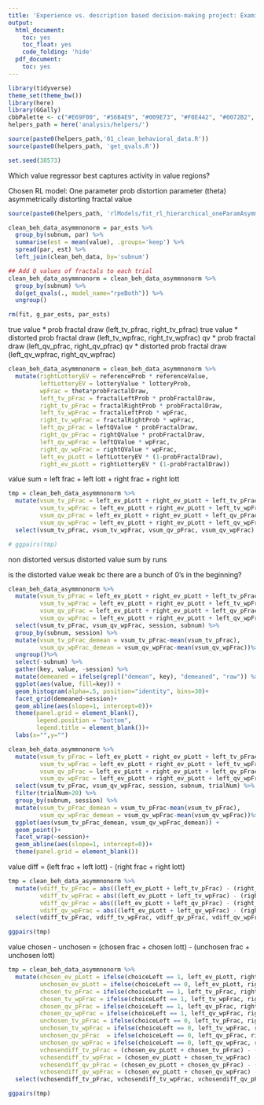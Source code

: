 ```yaml
---
title: 'Experience vs. description based decision-making project: Examine behavioral regressors for fmri GLMs'
output:
  html_document:
    toc: yes
    toc_float: yes
    code_folding: 'hide'
  pdf_document:
    toc: yes
---
```


```r
library(tidyverse)
theme_set(theme_bw())
library(here)
library(GGally)
cbbPalette <- c("#E69F00", "#56B4E9", "#009E73", "#F0E442", "#0072B2", "#D55E00", "#CC79A7")
helpers_path = here('analysis/helpers/')

source(paste0(helpers_path,'01_clean_behavioral_data.R'))
source(paste0(helpers_path, 'get_qvals.R'))

set.seed(38573)
```

Which value regressor best captures activity in value regions?

Chosen RL model: One parameter prob distortion parameter (theta) asymmetrically distorting fractal value

```r
source(paste0(helpers_path, 'rlModels/fit_rl_hierarchical_oneParamAsymmLinearProbDistortion_rpeBoth.R'))

clean_beh_data_asymmnonorm = par_ests %>%
  group_by(subnum, par) %>%
  summarise(est = mean(value), .groups='keep') %>%
  spread(par, est) %>%
  left_join(clean_beh_data, by='subnum')

## Add Q values of fractals to each trial
clean_beh_data_asymmnonorm = clean_beh_data_asymmnonorm %>%
  group_by(subnum) %>%
  do(get_qvals(., model_name="rpeBoth")) %>%
  ungroup()

rm(fit, g_par_ests, par_ests)

```

true value * prob fractal draw (left_tv_pfrac, right_tv_pfrac)
true value * distorted prob fractal draw (left_tv_wpfrac, right_tv_wpfrac)
qv * prob fractal draw (left_qv_pfrac, right_qv_pfrac)
qv * distorted prob fractal draw (left_qv_wpfrac, right_qv_wpfrac)

```r
clean_beh_data_asymmnonorm = clean_beh_data_asymmnonorm %>%
  mutate(rightLotteryEV = referenceProb * referenceValue,
         leftLotteryEV = lotteryValue * lotteryProb,
         wpFrac = theta*probFractalDraw, 
         left_tv_pFrac = fractalLeftProb * probFractalDraw,
         right_tv_pFrac = fractalRightProb * probFractalDraw,
         left_tv_wpFrac = fractalLeftProb * wpFrac,
         right_tv_wpFrac = fractalRightProb * wpFrac,
         left_qv_pFrac = leftQValue * probFractalDraw,
         right_qv_pFrac = rightQValue * probFractalDraw,
         left_qv_wpFrac = leftQValue * wpFrac,
         right_qv_wpFrac = rightQValue * wpFrac,
         left_ev_pLott = leftLotteryEV * (1-probFractalDraw),
         right_ev_pLott = rightLotteryEV * (1-probFractalDraw))
```

value sum = left frac + left lott + right frac + right lott

```r
tmp = clean_beh_data_asymmnonorm %>%
  mutate(vsum_tv_pFrac = left_ev_pLott + right_ev_pLott + left_tv_pFrac + right_tv_pFrac,
         vsum_tv_wpFrac = left_ev_pLott + right_ev_pLott + left_tv_wpFrac + right_tv_wpFrac,
         vsum_qv_pFrac = left_ev_pLott + right_ev_pLott + left_qv_pFrac + right_qv_pFrac,
         vsum_qv_wpFrac = left_ev_pLott + right_ev_pLott + left_qv_wpFrac + right_qv_wpFrac) %>%
  select(vsum_tv_pFrac, vsum_tv_wpFrac, vsum_qv_pFrac, vsum_qv_wpFrac)

# ggpairs(tmp)
```

non distorted versus distorted value sum by runs

is the distorted value weak bc there are a bunch of 0's in the beginning?

```r
clean_beh_data_asymmnonorm %>%
  mutate(vsum_tv_pFrac = left_ev_pLott + right_ev_pLott + left_tv_pFrac + right_tv_pFrac,
         vsum_tv_wpFrac = left_ev_pLott + right_ev_pLott + left_tv_wpFrac + right_tv_wpFrac,
         vsum_qv_pFrac = left_ev_pLott + right_ev_pLott + left_qv_pFrac + right_qv_pFrac,
         vsum_qv_wpFrac = left_ev_pLott + right_ev_pLott + left_qv_wpFrac + right_qv_wpFrac) %>%
  select(vsum_tv_pFrac, vsum_qv_wpFrac, session, subnum) %>%
  group_by(subnum, session) %>%
  mutate(vsum_tv_pFrac_demean = vsum_tv_pFrac-mean(vsum_tv_pFrac),
         vsum_qv_wpFrac_demean = vsum_qv_wpFrac-mean(vsum_qv_wpFrac))%>%
  ungroup()%>%
  select(-subnum) %>%
  gather(key, value, -session) %>%
  mutate(demeaned = ifelse(grepl("demean", key), "demeaned", "raw")) %>%
  ggplot(aes(value, fill=key)) +
  geom_histogram(alpha=.5, position="identity", bins=30)+
  facet_grid(demeaned~session)+
  geom_abline(aes(slope=1, intercept=0))+
  theme(panel.grid = element_blank(),
        legend.position = "bottom", 
        legend.title = element_blank())+
  labs(x="",y="")

```
```r
clean_beh_data_asymmnonorm %>%
  mutate(vsum_tv_pFrac = left_ev_pLott + right_ev_pLott + left_tv_pFrac + right_tv_pFrac,
         vsum_tv_wpFrac = left_ev_pLott + right_ev_pLott + left_tv_wpFrac + right_tv_wpFrac,
         vsum_qv_pFrac = left_ev_pLott + right_ev_pLott + left_qv_pFrac + right_qv_pFrac,
         vsum_qv_wpFrac = left_ev_pLott + right_ev_pLott + left_qv_wpFrac + right_qv_wpFrac) %>%
  select(vsum_tv_pFrac, vsum_qv_wpFrac, session, subnum, trialNum) %>%
  filter(trialNum>20) %>%
  group_by(subnum, session) %>%
  mutate(vsum_tv_pFrac_demean = vsum_tv_pFrac-mean(vsum_tv_pFrac),
         vsum_qv_wpFrac_demean = vsum_qv_wpFrac-mean(vsum_qv_wpFrac))%>%
  ggplot(aes(vsum_tv_pFrac_demean, vsum_qv_wpFrac_demean)) +
  geom_point()+
  facet_wrap(~session)+
  geom_abline(aes(slope=1, intercept=0))+
  theme(panel.grid = element_blank())

```

value diff = (left frac + left lott) - (right frac + right lott)

```r
tmp = clean_beh_data_asymmnonorm %>%
  mutate(vdiff_tv_pFrac = abs((left_ev_pLott + left_tv_pFrac) - (right_ev_pLott + right_tv_pFrac)),
         vdiff_tv_wpFrac = abs((left_ev_pLott + left_tv_wpFrac) - (right_ev_pLott + right_tv_wpFrac)),
         vdiff_qv_pFrac = abs((left_ev_pLott + left_qv_pFrac) - (right_ev_pLott + right_qv_pFrac)),
         vdiff_qv_wpFrac = abs((left_ev_pLott + left_qv_wpFrac) - (right_ev_pLott + right_qv_wpFrac))) %>%
  select(vdiff_tv_pFrac, vdiff_tv_wpFrac, vdiff_qv_pFrac, vdiff_qv_wpFrac)

ggpairs(tmp)
```

value chosen - unchosen = (chosen frac + chosen lott) - (unchosen frac + unchosen lott)

```r
tmp = clean_beh_data_asymmnonorm %>%
  mutate(chosen_ev_pLott = ifelse(choiceLeft == 1, left_ev_pLott, right_ev_pLott),
         unchosen_ev_pLott = ifelse(choiceLeft == 0, left_ev_pLott, right_ev_pLott),
         chosen_tv_pFrac = ifelse(choiceLeft == 1, left_tv_pFrac, right_tv_pFrac),
         chosen_tv_wpFrac = ifelse(choiceLeft == 1, left_tv_wpFrac, right_tv_wpFrac),
         chosen_qv_pFrac = ifelse(choiceLeft == 1, left_qv_pFrac, right_qv_pFrac),
         chosen_qv_wpFrac = ifelse(choiceLeft == 1, left_qv_wpFrac, right_qv_wpFrac),
         unchosen_tv_pFrac = ifelse(choiceLeft == 0, left_tv_pFrac, right_tv_pFrac),
         unchosen_tv_wpFrac = ifelse(choiceLeft == 0, left_tv_wpFrac, right_tv_wpFrac),
         unchosen_qv_pFrac  = ifelse(choiceLeft == 0, left_qv_pFrac, right_qv_pFrac),
         unchosen_qv_wpFrac = ifelse(choiceLeft == 0, left_qv_wpFrac, right_qv_wpFrac),
         vchosendiff_tv_pFrac = (chosen_ev_pLott + chosen_tv_pFrac) - (unchosen_ev_pLott + unchosen_tv_pFrac),
         vchosendiff_tv_wpFrac = (chosen_ev_pLott + chosen_tv_wpFrac) - (unchosen_ev_pLott + unchosen_tv_wpFrac),
         vchosendiff_qv_pFrac = (chosen_ev_pLott + chosen_qv_pFrac) - (unchosen_ev_pLott + unchosen_qv_pFrac),
         vchosendiff_qv_wpFrac = (chosen_ev_pLott + chosen_qv_wpFrac) - (unchosen_ev_pLott + unchosen_qv_wpFrac)) %>%
  select(vchosendiff_tv_pFrac, vchosendiff_tv_wpFrac, vchosendiff_qv_pFrac, vchosendiff_qv_wpFrac)

ggpairs(tmp)
```
